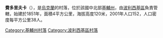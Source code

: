 {{coord|51|13|15|N|29|41|45|E|scale:30000|display=title}}

'''費多里夫卡'''（{{lang-uk|Федорівка}}），是[[烏克蘭|烏克蘭]]的村落，位於該國中北部[[基輔州|基輔州]]，由[[波利西基區|波利西基區]]負責管轄，始建於1851年，面積4平方公里，海拔高度120米，2001年人口152，人口密度每平方公里38人。

{{DEFAULTSORT:Федорівка}}
[[Category:基輔州村落|Category:基輔州村落]]
[[Category:波利西基區村落|Category:波利西基區村落]]


{{Kiev-geo-stub}}